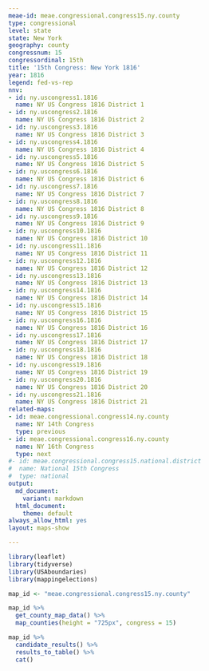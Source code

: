 ```yaml
---
meae-id: meae.congressional.congress15.ny.county
type: congressional
level: state
state: New York
geography: county
congressnum: 15
congressordinal: 15th
title: '15th Congress: New York 1816'
year: 1816
legend: fed-vs-rep
nnv:
- id: ny.uscongress1.1816
  name: NY US Congress 1816 District 1
- id: ny.uscongress2.1816
  name: NY US Congress 1816 District 2
- id: ny.uscongress3.1816
  name: NY US Congress 1816 District 3
- id: ny.uscongress4.1816
  name: NY US Congress 1816 District 4
- id: ny.uscongress5.1816
  name: NY US Congress 1816 District 5
- id: ny.uscongress6.1816
  name: NY US Congress 1816 District 6
- id: ny.uscongress7.1816
  name: NY US Congress 1816 District 7
- id: ny.uscongress8.1816
  name: NY US Congress 1816 District 8
- id: ny.uscongress9.1816
  name: NY US Congress 1816 District 9
- id: ny.uscongress10.1816
  name: NY US Congress 1816 District 10
- id: ny.uscongress11.1816
  name: NY US Congress 1816 District 11
- id: ny.uscongress12.1816
  name: NY US Congress 1816 District 12
- id: ny.uscongress13.1816
  name: NY US Congress 1816 District 13
- id: ny.uscongress14.1816
  name: NY US Congress 1816 District 14
- id: ny.uscongress15.1816
  name: NY US Congress 1816 District 15
- id: ny.uscongress16.1816
  name: NY US Congress 1816 District 16
- id: ny.uscongress17.1816
  name: NY US Congress 1816 District 17
- id: ny.uscongress18.1816
  name: NY US Congress 1816 District 18
- id: ny.uscongress19.1816
  name: NY US Congress 1816 District 19
- id: ny.uscongress20.1816
  name: NY US Congress 1816 District 20
- id: ny.uscongress21.1816
  name: NY US Congress 1816 District 21
related-maps:
- id: meae.congressional.congress14.ny.county
  name: NY 14th Congress
  type: previous
- id: meae.congressional.congress16.ny.county
  name: NY 16th Congress
  type: next
#- id: meae.congressional.congress15.national.district
#  name: National 15th Congress
#  type: national
output:
  md_document:
    variant: markdown
  html_document:
    theme: default
always_allow_html: yes
layout: maps-show

---
```


```r
library(leaflet)
library(tidyverse)
library(USAboundaries)
library(mappingelections)

map_id <- "meae.congressional.congress15.ny.county"
```

<div class="map">

```r
map_id %>%
  get_county_map_data() %>%
  map_counties(height = "725px", congress = 15)
```

</div>

<div class="results-table">

```r
map_id %>%
  candidate_results() %>%
  results_to_table() %>%
  cat()
```

</div>
